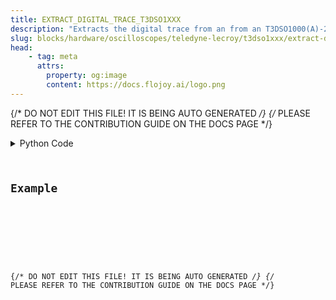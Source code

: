 ```yaml
---
title: EXTRACT_DIGITAL_TRACE_T3DSO1XXX
description: "Extracts the digital trace from an from an T3DSO1000(A)-2000 oscilloscope"
slug: blocks/hardware/oscilloscopes/teledyne-lecroy/t3dso1xxx/extract-digital-trace-t3dso1xxx
head:
    - tag: meta
      attrs:
        property: og:image
        content: https://docs.flojoy.ai/logo.png
---
```


{/* DO NOT EDIT THIS FILE! IT IS BEING AUTO GENERATED */}
{/* PLEASE REFER TO THE CONTRIBUTION GUIDE ON THE DOCS PAGE */}


<DownloadStudioBanner />
<PythonDocsDisplay docstring={block_data["docstring"]} />
<details>
<summary>Python Code</summary>



<Code code={pythonCode} lang="py" wrap theme="dracula" />

[Find this Flojoy Block on GitHub](https://github.com/flojoy-ai/blocks/blob/main/blocks/HARDWARE/OSCILLOSCOPES/TELEDYNE_LECROY/T3DSO1XXX/EXTRACT_DIGITAL_TRACE_T3DSO1XXX/EXTRACT_DIGITAL_TRACE_T3DSO1XXX.py)

</details>

## Example


<GetHelpWidget />


<AppDisplay app={app} blockName="EXTRACT_DIGITAL_TRACE_T3DSO1XXX" client:visible />


<Example />

{/* DO NOT EDIT THIS FILE! IT IS BEING AUTO GENERATED */}
{/* PLEASE REFER TO THE CONTRIBUTION GUIDE ON THE DOCS PAGE */}
